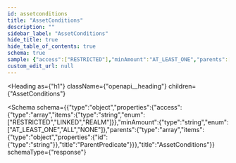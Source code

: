 ```yaml
---
id: assetconditions
title: "AssetConditions"
description: ""
sidebar_label: "AssetConditions"
hide_title: true
hide_table_of_contents: true
schema: true
sample: {"access":["RESTRICTED"],"minAmount":"AT_LEAST_ONE","parents":[{"id":"string"}]}
custom_edit_url: null
---
```



<Heading
  as={"h1"}
  className={"openapi__heading"}
  children={"AssetConditions"}
>
</Heading>





<Schema
  schema={{"type":"object","properties":{"access":{"type":"array","items":{"type":"string","enum":["RESTRICTED","LINKED","REALM"]}},"minAmount":{"type":"string","enum":["AT_LEAST_ONE","ALL","NONE"]},"parents":{"type":"array","items":{"type":"object","properties":{"id":{"type":"string"}},"title":"ParentPredicate"}}},"title":"AssetConditions"}}
  schemaType={"response"}
>
  
</Schema>
            